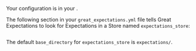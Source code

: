 
Your <TechnicalTag tag="expectation_store" text="Expectation Store" /> configuration is in your <TechnicalTag tag="data_context" text="Data Context" />.

The following section in your <TechnicalTag relative="../../../" tag="data_context" text="Data Context" /> ``great_expectations.yml`` file tells Great Expectations to look for Expectations in a Store named ``expectations_store``:

```python name="tests/integration/docusaurus/deployment_patterns/aws_cloud_storage_pandas.py existing_expectations_store"
```

The default ``base_directory`` for ``expectations_store`` is ``expectations/``.